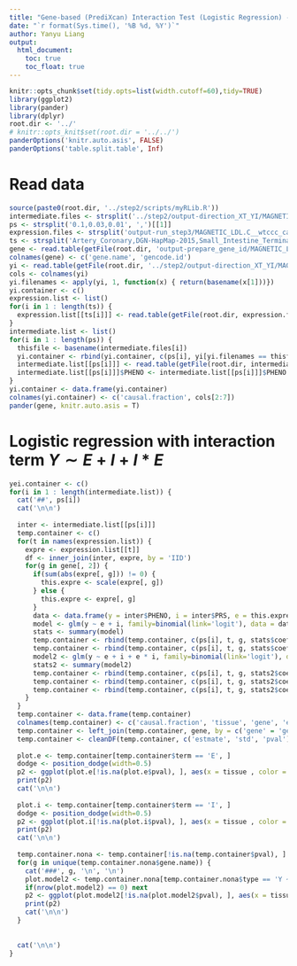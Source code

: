 ```yaml
---
title: "Gene-based (PrediXcan) Interaction Test (Logistic Regression) - Y (wtccc_cad); I (MAGNETIC_LDL.C)"
date: "`r format(Sys.time(), '%B %d, %Y')`"
author: Yanyu Liang
output:
  html_document:
    toc: true
    toc_float: true
---
```

  
```r
knitr::opts_chunk$set(tidy.opts=list(width.cutoff=60),tidy=TRUE)
library(ggplot2)
library(pander)
library(dplyr)
root.dir <- '../'
# knitr::opts_knit$set(root.dir = '../../')
panderOptions('knitr.auto.asis', FALSE)
panderOptions('table.split.table', Inf)
```

# Read data

```r
source(paste0(root.dir, '../step2/scripts/myRLib.R'))
intermediate.files <- strsplit('../step2/output-direction_XT_YI/MAGNETIC_LDL.C__wtccc_cad__wtccc_ctrl/covar_LDpred_p1.0000e-01.txt:../step2/output-direction_XT_YI/MAGNETIC_LDL.C__wtccc_cad__wtccc_ctrl/covar_LDpred_p3.0000e-02.txt:../step2/output-direction_XT_YI/MAGNETIC_LDL.C__wtccc_cad__wtccc_ctrl/covar_LDpred_p1.0000e-02.txt', ':')[[1]]
ps <- strsplit('0.1,0.03,0.01', ',')[[1]]
expression.files <- strsplit('output-run_step3/MAGNETIC_LDL.C__wtccc_cad__wtccc_ctrl/Artery_Coronary_predicted_expression.txt:output-run_step3/MAGNETIC_LDL.C__wtccc_cad__wtccc_ctrl/DGN-HapMap-2015_predicted_expression.txt:output-run_step3/MAGNETIC_LDL.C__wtccc_cad__wtccc_ctrl/Small_Intestine_Terminal_Ileum_predicted_expression.txt:output-run_step3/MAGNETIC_LDL.C__wtccc_cad__wtccc_ctrl/Thyroid_predicted_expression.txt:output-run_step3/MAGNETIC_LDL.C__wtccc_cad__wtccc_ctrl/Cells_EBV-transformed_lymphocytes_predicted_expression.txt:output-run_step3/MAGNETIC_LDL.C__wtccc_cad__wtccc_ctrl/Esophagus_Muscularis_predicted_expression.txt:output-run_step3/MAGNETIC_LDL.C__wtccc_cad__wtccc_ctrl/Stomach_predicted_expression.txt:output-run_step3/MAGNETIC_LDL.C__wtccc_cad__wtccc_ctrl/Whole_Blood_predicted_expression.txt', ':')[[1]]
ts <- strsplit('Artery_Coronary,DGN-HapMap-2015,Small_Intestine_Terminal_Ileum,Thyroid,Cells_EBV-transformed_lymphocytes,Esophagus_Muscularis,Stomach,Whole_Blood', ',')[[1]]
gene <- read.table(getFile(root.dir, 'output-prepare_gene_id/MAGNETIC_LDL.C__wtccc_cad__wtccc_ctrl.genelist'), header = F, sep = '\t')
colnames(gene) <- c('gene.name', 'gencode.id')
yi <- read.table(getFile(root.dir, '../step2/output-direction_XT_YI/MAGNETIC_LDL.C__wtccc_cad__wtccc_ctrl/yi.logistic.assoc'), header = T)
cols <- colnames(yi)
yi.filenames <- apply(yi, 1, function(x) { return(basename(x[1]))})
yi.container <- c()
expression.list <- list()
for(i in 1 : length(ts)) {
  expression.list[[ts[i]]] <- read.table(getFile(root.dir, expression.files[i]), header = T, sep = '\t')
}
intermediate.list <- list()
for(i in 1 : length(ps)) {
  thisfile <- basename(intermediate.files[i])
  yi.container <- rbind(yi.container, c(ps[i], yi[yi.filenames == thisfile, 2:7]))
  intermediate.list[[ps[i]]] <- read.table(getFile(root.dir, intermediate.files[i]), header = T, sep = ' ')
  intermediate.list[[ps[i]]]$PHENO <- intermediate.list[[ps[i]]]$PHENO - 1
}
yi.container <- data.frame(yi.container)
colnames(yi.container) <- c('causal.fraction', cols[2:7])
pander(gene, knitr.auto.asis = T)
```

# Logistic regression with interaction term $Y \sim E + I + I*E$

```r
yei.container <- c()
for(i in 1 : length(intermediate.list)) {
  cat('##', ps[i])
  cat('\n\n')
  
  inter <- intermediate.list[[ps[i]]]
  temp.container <- c()
  for(t in names(expression.list)) {
    expre <- expression.list[[t]]
    df <- inner_join(inter, expre, by = 'IID')
    for(g in gene[, 2]) {
      if(sum(abs(expre[, g])) != 0) {
        this.expre <- scale(expre[, g])
      } else {
        this.expre <- expre[, g]
      }
      data <- data.frame(y = inter$PHENO, i = inter$PRS, e = this.expre)
      model <- glm(y ~ e + i, family=binomial(link='logit'), data = data)
      stats <- summary(model)
      temp.container <- rbind(temp.container, c(ps[i], t, g, stats$coefficients[2], stats$coefficients[5], stats$coefficients[11], 'Y ~ E + I', 'E'))
      temp.container <- rbind(temp.container, c(ps[i], t, g, stats$coefficients[3], stats$coefficients[6], stats$coefficients[12], 'Y ~ E + I', 'I'))
      model2 <- glm(y ~ e + i + e * i, family=binomial(link='logit'), data = data)
      stats2 <- summary(model2)
      temp.container <- rbind(temp.container, c(ps[i], t, g, stats2$coefficients[2], stats2$coefficients[6], stats2$coefficients[14], 'Y ~ E + I + E*I', 'E'))
      temp.container <- rbind(temp.container, c(ps[i], t, g, stats2$coefficients[3], stats2$coefficients[7], stats2$coefficients[15], 'Y ~ E + I + E*I', 'I'))
      temp.container <- rbind(temp.container, c(ps[i], t, g, stats2$coefficients[4], stats2$coefficients[8], stats2$coefficients[16], 'Y ~ E + I + E*I', 'I*E'))
    }
  }
  temp.container <- data.frame(temp.container)
  colnames(temp.container) <- c('causal.fraction', 'tissue', 'gene', 'estmate', 'std', 'pval', 'type', 'term')
  temp.container <- left_join(temp.container, gene, by = c('gene' = 'gencode.id'))
  temp.container <- cleanDF(temp.container, c('estmate', 'std', 'pval'))
  
  plot.e <- temp.container[temp.container$term == 'E', ]
  dodge <- position_dodge(width=0.5)
  p2 <- ggplot(plot.e[!is.na(plot.e$pval), ], aes(x = tissue , color = type)) +  geom_point(aes(y = estmate), position = dodge) + geom_errorbar(aes(ymin = estmate - 1.96 * std, ymax = estmate + 1.96 * std), width = .1, position = dodge) + geom_hline(yintercept = 0, color = 'black') + coord_flip() + theme(axis.text.x=element_text(angle=90,hjust=1)) + geom_text(aes(y = estmate, label = paste0('pval = ', formatC(pval, digits = 2, format = 'e')), vjust = -.3, hjust = .3), size = 3, position = dodge) + ggtitle('Marginal effect of E on Y') + ylab('Regression coefficient') + xlab('Expression Tissue') + facet_wrap(~gene.name) 
  print(p2)
  cat('\n\n')
  
  plot.i <- temp.container[temp.container$term == 'I', ]
  dodge <- position_dodge(width=0.5)
  p2 <- ggplot(plot.i[!is.na(plot.i$pval), ], aes(x = tissue , color = type)) +  geom_point(aes(y = estmate), position = dodge) + geom_errorbar(aes(ymin = estmate - 1.96 * std, ymax = estmate + 1.96 * std), width = .1, position = dodge) + geom_hline(yintercept = 0, color = 'black') + coord_flip() + theme(axis.text.x=element_text(angle=90,hjust=1)) + geom_text(aes(y = estmate, label = paste0('pval = ', formatC(pval, digits = 2, format = 'e')), vjust = -.3, hjust = .3), size = 3, position = dodge) + ggtitle('Marginal effect of I on Y') + ylab('Regression coefficient') + xlab('Expression Tissue') + facet_wrap(~gene.name) 
  print(p2)
  cat('\n\n')
  
  temp.container.nona <- temp.container[!is.na(temp.container$pval), ]
  for(g in unique(temp.container.nona$gene.name)) {
    cat('###', g, '\n', '\n')
    plot.model2 <- temp.container.nona[temp.container.nona$type == 'Y ~ E + I + E*I' & temp.container.nona$gene.name == g , ]
    if(nrow(plot.model2) == 0) next
    p2 <- ggplot(plot.model2[!is.na(plot.model2$pval), ], aes(x = tissue)) +  geom_point(aes(y = estmate)) + geom_errorbar(aes(ymin = estmate - 1.96 * std, ymax = estmate + 1.96 * std), width = .1) + geom_hline(yintercept = 0, color = 'black') + coord_flip() + theme(axis.text.x=element_text(angle=90,hjust=1)) + geom_text(aes(y = estmate, label = paste0('pval = ', formatC(pval, digits = 2, format = 'e')), vjust = -.7, hjust = .5), size = 3, position = dodge) + ggtitle('Logistic regression with interaction') + ylab('Regression coefficient') + xlab('Expression Tissue') + facet_wrap(~term) 
    print(p2)
    cat('\n\n')
  }
  
  
  cat('\n\n')
}
```

